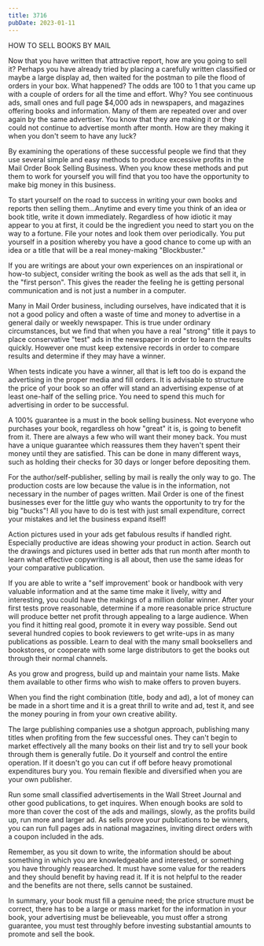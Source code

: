 ```yaml
---
title: 3716
pubDate: 2023-01-11
---
```


HOW TO SELL BOOKS BY MAIL

Now that you have written that attractive report, how are you
going to sell it? Perhaps you have already tried by placing a
carefully written classified or maybe a large display ad, then
waited for the postman to pile the flood of orders in your box.
What happened? The odds are 100 to 1 that you came up with a
couple of orders for all the time and effort. Why? You see
continuous ads, small ones and full page $4,000 ads in
newspapers, and magazines offering books and information. Many of
them are repeated over and over again by the same advertiser. You
know that they are making it or they could not continue to
advertise month after month. How are they making it when you
don't seem to have any luck?

By examining the operations of these successful people we find
that they use several simple and easy methods to produce
excessive profits in the Mail Order Book Selling Business. When
you know these methods and put them to work for yourself you will
find that you too have the opportunity to make big money in this
business.

To start yourself on the road to success in writing your own
books and reports then selling them...Anytime and every time you
think of an idea or book title, write it down immediately.
Regardless of how idiotic it may appear to you at first, it could
be the ingredient you need to start you on the way to a fortune.
File your notes and look them over periodically. You put yourself
in a position whereby you have a good chance to come up with an
idea or a title that will be a real money-making "Blockbuster."

If you are writings are about your own experiences on an
inspirational or how-to subject, consider writing the book as
well as the ads that sell it, in the "first person". This gives
the reader the feeling he is getting personal communication and
is not just a number in a computer.

Many in Mail Order business, including ourselves, have indicated
that it is not a good policy and often a waste of time and money
to advertise in a general daily or weekly newspaper. This is true
under ordinary circumstances, but we find that when you have a
real "strong" title it pays to place conservative "test" ads in
the newspaper in order to learn the results quickly. However one
must keep extensive records in order to compare results and
determine if they may have a winner.

When tests indicate you have a winner, all that is left too do is
expand the advertising in the proper media and fill orders. It is
advisable to structure the price of your book so an offer will
stand an advertising expense of at least one-half of the selling
price. You need to spend this much for advertising in order to be
successful.

A 100% guarantee is a must in the book selling business. Not
everyone who purchases your book, regardless oh how "great" it
is, is going to benefit from it. There are always a few who will
want their money back. You must have a unique guarantee which
reassures them they haven't spent their money until they are
satisfied. This can be done in many different ways, such as
holding their checks for 30 days or longer before depositing
them.

For the author/self-publisher, selling by mail is really the only
way to go. The production costs are low because the value is in
the information, not necessary in the number of pages written.
Mail Order is one of the finest businesses ever for the little
guy who wants the opportunity to try for  the big "bucks"! All
you have to do is test with just small expenditure, correct your
mistakes and let the business expand itself!

Action pictures used in your ads get fabulous results if handled
right. Especially productive are ideas showing your product in
action. Search out the drawings and pictures used in better ads
that run month after month to learn what effective copywriting is
all about, then use the same ideas for your comparative
publication.

If you are able to write a "self improvement' book or handbook
with very valuable information and at the same time make it
lively, witty and interesting, you could have the makings of a
million dollar winner. After your first tests prove reasonable,
determine if a more reasonable price structure will produce
better net profit through appealing to a large audience. When you
find  it hitting real good, promote it in every way possible.
Send out several hundred  copies to book reviewers to get
write-ups in as many publications as possible. Learn to deal with
the many small booksellers and bookstores, or cooperate with some
large distributors to get the books out through their normal
channels.

As you grow and progress, build up and maintain your name lists.
Make them available to other firms who wish to make offers to
proven buyers.

When you find the right combination (title, body and ad), a lot
of money can be made in a short time and it is a great thrill to
write and ad, test it, and see the money pouring in from your own
creative ability.

The large publishing companies use a shotgun approach, publishing
many titles when profiting from the few successful ones. They
can't begin to market effectively all the many books on their
list and try to sell your book through them is generally futile.
Do it yourself and control the entire operation. If it doesn't go
you can cut if off before heavy promotional expenditures bury
you. You remain flexible and diversified when you are your own
publisher.

Run some small classified advertisements in the Wall Street
Journal and other good publications, to get inquires. When enough
books are sold to more than cover the cost of the ads and
mailings, slowly, as the profits build up, run more and larger
ad. As sells prove your publications to be winners, you can run
full pages ads in national magazines, inviting direct orders with
a coupon included in the ads.

Remember, as you sit down to write, the information should be
about something in which you are knowledgeable and interested, or
something you have throughly reasearched. It must have some value
for the readers and they should benefit by having read it. If it
is not helpful to the reader and the benefits are not there,
sells cannot be sustained.

In summary, your book must fill a genuine need; the price
structure must be correct, there has to be a large or mass market
for the information in your book, your advertising must be
believeable, you must offer a strong guarantee, you must test
throughly before investing substantial amounts to promote and
sell the book.